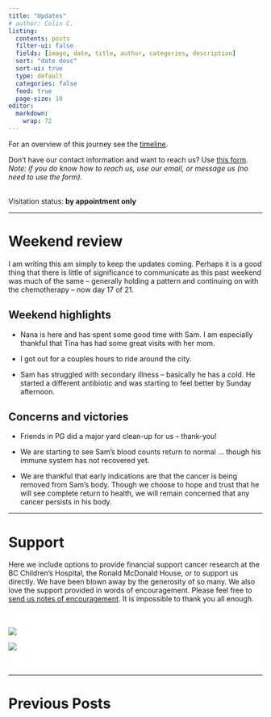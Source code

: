 ```yaml
---
title: "Updates"
# author: Colin C.
listing:
  contents: posts
  filter-ui: false
  fields: [image, date, title, author, categories, description]
  sort: "date desc"
  sort-ui: true
  type: default
  categories: false
  feed: true
  page-size: 10
editor: 
  markdown: 
    wrap: 72
---
```


For an overview of this journey see the [timeline](./timeline.html).

Don't have our contact information and want to reach us? Use [this
form](/contact.html). <br />*Note: if you do know how to reach us, use
our email, or message us (no need to use the form).*

<br/> Visitation status: **by appointment only**

------------------------------------------------------------------------

# Weekend review

I am writing this am simply to keep the updates coming. Perhaps it is a
good thing that there is little of significance to communicate as this
past weekend was much of the same -- generally holding a pattern and
continuing on with the chemotherapy -- now day 17 of 21.

## Weekend highlights

-   Nana is here and has spent some good time with Sam. I am especially
    thankful that Tina has had some great visits with her mom.

-   I got out for a couples hours to ride around the city.

-   Sam has struggled with secondary illness -- basically he has a cold.
    He started a different antibiotic and was starting to feel better by
    Sunday afternoon.

## Concerns and victories

-   Friends in PG did a major yard clean-up for us -- thank-you!

-   We are starting to see Sam's blood counts return to normal ...
    though his immune system has not recovered yet.

-   We are thankful that early indications are that the cancer is being
    removed from Sam's body. Though we choose to hope and trust that he
    will see complete return to health, we will remain concerned that
    any cancer persists in his body.

------------------------------------------------------------------------

# Support

Here we include options to provide financial support cancer research at
the BC Children's Hospital, the Ronald McDonald House, or to support us
directly. We have been blown away by the generosity of so many. We also
love the support provided in words of encouragement. Please feel free to
[send us notes of encouragement](contact.html). It is impossible to
thank you all enough.

::: {.support-container style="background-color: #fff"}
::: {.support layout-ncol="2" style="background-color: #fff; padding-top:1.4em; padding-right:2em"}
[![](/img/bc-childrens_logo.png)](http://www.bcchildrens.ca/donate)

::: {.gfm-embed data-url="https://www.gofundme.com/f/help-the-chisholm-family-while-sam-battles-cancer/widget/medium"}
```{=html}
<script defer src="https://www.gofundme.com/static/js/embed.js"></script>
```
:::
:::

::: {.support style="background-color: #fff; padding-bottom:1.4em; padding-right:2em; align:center"}
[![](https://samsstory.s3.ca-central-1.amazonaws.com/rmdhbc.png)](https://rmhbc.ca)
:::
:::

------------------------------------------------------------------------

# Previous Posts
